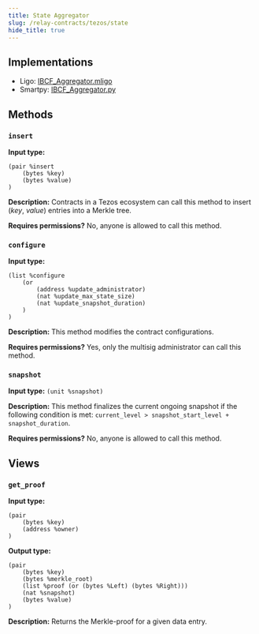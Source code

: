```yaml
---
title: State Aggregator
slug: /relay-contracts/tezos/state
hide_title: true
---
```


## Implementations

- Ligo: [IBCF_Aggregator.mligo](https://github.com/airgap-it/ibcf/blob/main/contracts/tezos/ligo/IBCF_Aggregator.mligo)
- Smartpy: [IBCF_Aggregator.py](https://github.com/airgap-it/ibcf/blob/main/contracts/tezos/IBCF_Aggregator.py)

## Methods

### `insert`

**Input type:**

```
(pair %insert
    (bytes %key)
    (bytes %value)
)
```

**Description:** Contracts in a Tezos ecosystem can call this method to insert (_key_, _value_) entries into a Merkle tree.

**Requires permissions?** No, anyone is allowed to call this method.

<div class="padding-vert--md"></div>

### `configure`

**Input type:**

```
(list %configure
    (or
        (address %update_administrator)
        (nat %update_max_state_size)
        (nat %update_snapshot_duration)
    )
)
```

**Description:** This method modifies the contract configurations.

**Requires permissions?** Yes, only the multisig administrator can call this method.

<div class="padding-vert--md"></div>

### `snapshot`

**Input type:** `(unit %snapshot)`

**Description:** This method finalizes the current ongoing snapshot if the following condition is met: `current_level > snapshot_start_level + snapshot_duration`.

**Requires permissions?** No, anyone is allowed to call this method.

<div class="padding-vert--md"></div>

## Views

### `get_proof`

**Input type:**

```
(pair
    (bytes %key)
    (address %owner)
)
```

**Output type:**

```
(pair
    (bytes %key)
    (bytes %merkle_root)
    (list %proof (or (bytes %Left) (bytes %Right)))
    (nat %snapshot)
    (bytes %value)
)
```

**Description:** Returns the Merkle-proof for a given data entry.

